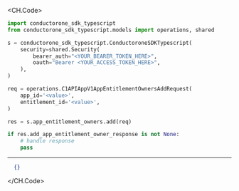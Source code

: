 
<CH.Code>
```python Add.py
import conductorone_sdk_typescript
from conductorone_sdk_typescript.models import operations, shared

s = conductorone_sdk_typescript.ConductoroneSDKTypescript(
    security=shared.Security(
        bearer_auth="<YOUR_BEARER_TOKEN_HERE>",
        oauth="Bearer <YOUR_ACCESS_TOKEN_HERE>",
    ),
)

req = operations.C1APIAppV1AppEntitlementOwnersAddRequest(
    app_id='<value>',
    entitlement_id='<value>',
)

res = s.app_entitlement_owners.add(req)

if res.add_app_entitlement_owner_response is not None:
    # handle response
    pass

```
---

```json Example Response
  {}
```
</CH.Code>
